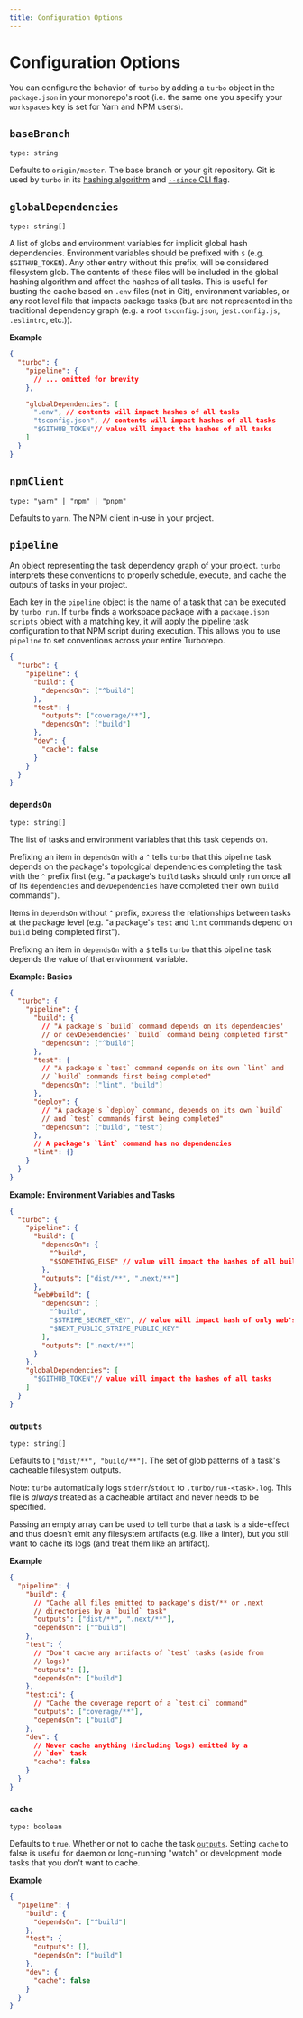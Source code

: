 ```yaml
---
title: Configuration Options
---
```


# Configuration Options

You can configure the behavior of `turbo` by adding a `turbo` object in the `package.json` in your monorepo's root (i.e. the same one you specify your `workspaces` key is set for Yarn and NPM users).

## `baseBranch`

`type: string`

Defaults to `origin/master`. The base branch or your git repository. Git is used by `turbo` in its [hashing algorithm](../features/caching#hashing-1) and [`--since` CLI flag](./command-line-reference#--since-1).

## `globalDependencies`

`type: string[]`

A list of globs and environment variables for implicit global hash dependencies. Environment variables should be prefixed with `$` (e.g. `$GITHUB_TOKEN`). Any other entry without this prefix, will be considered filesystem glob. The contents of these files will be included in the global hashing algorithm and affect the hashes of all tasks.
This is useful for busting the cache based on `.env` files (not in Git), environment variables, or any root level file that impacts package tasks (but are not represented in the traditional dependency graph (e.g. a root `tsconfig.json`, `jest.config.js`, `.eslintrc`, etc.)).

**Example**

```json
{
  "turbo": {
    "pipeline": {
      // ... omitted for brevity
    },

    "globalDependencies": [
      ".env", // contents will impact hashes of all tasks
      "tsconfig.json", // contents will impact hashes of all tasks
      "$GITHUB_TOKEN"// value will impact the hashes of all tasks
    ]
  }
}
```

## `npmClient`

`type: "yarn" | "npm" | "pnpm"`

Defaults to `yarn`. The NPM client in-use in your project.

## `pipeline`

An object representing the task dependency graph of your project. `turbo` interprets these conventions to properly schedule, execute, and cache the outputs of tasks in your project.

Each key in the `pipeline` object is the name of a task that can be executed by `turbo run`. If `turbo` finds a workspace package with a `package.json` `scripts` object with a matching key, it will apply the pipeline task configuration to that NPM script during execution. This allows you to use `pipeline` to set conventions across your entire Turborepo.

```json
{
  "turbo": {
    "pipeline": {
      "build": {
        "dependsOn": ["^build"]
      },
      "test": {
        "outputs": ["coverage/**"],
        "dependsOn": ["build"]
      },
      "dev": {
        "cache": false
      }
    }
  }
}
```

### `dependsOn`

`type: string[]`

The list of tasks and environment variables that this task depends on.

Prefixing an item in `dependsOn` with a `^` tells `turbo` that this pipeline task depends on the package's topological dependencies completing the task with the `^` prefix first (e.g. "a package's `build` tasks should only run once all of its `dependencies` and `devDependencies` have completed their own `build` commands").

Items in `dependsOn` without `^` prefix, express the relationships between tasks at the package level (e.g. "a package's `test` and `lint` commands depend on `build` being completed first").

Prefixing an item in `dependsOn` with a `$` tells `turbo` that this pipeline task depends the value of that environment variable.

**Example: Basics**

```json
{
  "turbo": {
    "pipeline": {
      "build": {
        // "A package's `build` command depends on its dependencies'
        // or devDependencies' `build` command being completed first"
        "dependsOn": ["^build"]
      },
      "test": {
        // "A package's `test` command depends on its own `lint` and
        // `build` commands first being completed"
        "dependsOn": ["lint", "build"]
      },
      "deploy": {
        // "A package's `deploy` command, depends on its own `build`
        // and `test` commands first being completed"
        "dependsOn": ["build", "test"]
      },
      // A package's `lint` command has no dependencies
      "lint": {}
    }
  }
}
```

**Example: Environment Variables and Tasks**

```json
{
  "turbo": {
    "pipeline": {
      "build": {
        "dependsOn": {
          "^build",
          "$SOMETHING_ELSE" // value will impact the hashes of all build tasks
        },
        "outputs": ["dist/**", ".next/**"]
      },
      "web#build": {
        "dependsOn": [
          "^build",
          "$STRIPE_SECRET_KEY", // value will impact hash of only web's build task
          "$NEXT_PUBLIC_STRIPE_PUBLIC_KEY"
        ],
        "outputs": [".next/**"]
      }
    },
    "globalDependencies": [
      "$GITHUB_TOKEN"// value will impact the hashes of all tasks
    ]
  }
}
```

### `outputs`

`type: string[]`

Defaults to `["dist/**", "build/**"]`. The set of glob patterns of a task's cacheable filesystem outputs.

Note: `turbo` automatically logs `stderr`/`stdout` to `.turbo/run-<task>.log`. This file is _always_ treated as a cacheable artifact and never needs to be specified.

Passing an empty array can be used to tell `turbo` that a task is a side-effect and thus doesn't emit any filesystem artifacts (e.g. like a linter), but you still want to cache its logs (and treat them like an artifact).

**Example**

```json
{
  "pipeline": {
    "build": {
      // "Cache all files emitted to package's dist/** or .next
      // directories by a `build` task"
      "outputs": ["dist/**", ".next/**"],
      "dependsOn": ["^build"]
    },
    "test": {
      // "Don't cache any artifacts of `test` tasks (aside from
      // logs)"
      "outputs": [],
      "dependsOn": ["build"]
    },
    "test:ci": {
      // "Cache the coverage report of a `test:ci` command"
      "outputs": ["coverage/**"],
      "dependsOn": ["build"]
    },
    "dev": {
      // Never cache anything (including logs) emitted by a
      // `dev` task
      "cache": false
    }
  }
}
```

### `cache`

`type: boolean`

Defaults to `true`. Whether or not to cache the task [`outputs`](#outputs-1). Setting `cache` to false is useful for daemon or long-running "watch" or development mode tasks that you don't want to cache.

**Example**

```json
{
  "pipeline": {
    "build": {
      "dependsOn": ["^build"]
    },
    "test": {
      "outputs": [],
      "dependsOn": ["build"]
    },
    "dev": {
      "cache": false
    }
  }
}
```

